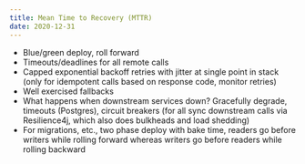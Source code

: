 ```yaml
---
title: Mean Time to Recovery (MTTR)
date: 2020-12-31
---
```


- Blue/green deploy, roll forward
- Timeouts/deadlines for all remote calls
- Capped exponential backoff retries with jitter at single point in stack (only for idempotent calls based on response code, monitor retries)
- Well exercised fallbacks
- What happens when downstream services down? Gracefully degrade, timeouts (Postgres), circuit breakers (for all sync downstream calls via Resilience4j, which also does bulkheads and load shedding)
- For migrations, etc., two phase deploy with bake time, readers go before writers while rolling forward whereas writers go before readers while rolling backward
